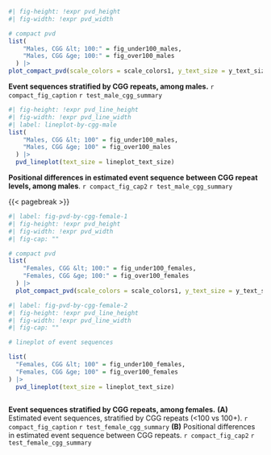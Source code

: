 
::: {#suppfig-pvd-by-cgg-male-1}

```r
#| fig-height: !expr pvd_height
#| fig-width: !expr pvd_width

# compact pvd
list(
    "Males, CGG &lt; 100:" = fig_under100_males,
    "Males, CGG &ge; 100:" = fig_over100_males
  ) |>
plot_compact_pvd(scale_colors = scale_colors1, y_text_size = y_text_size)

```

**Event sequences stratified by CGG repeats, among males.**
`r compact_fig_caption`
`r test_male_cgg_summary`
:::

:::{#suppfig-pvd-by-cgg-male-2}

```r
#| fig-height: !expr pvd_line_height
#| fig-width: !expr pvd_line_width
#| label: lineplot-by-cgg-male
list(
    "Males, CGG &lt; 100" = fig_under100_males,
    "Males, CGG &ge; 100" = fig_over100_males
  ) |>
  pvd_lineplot(text_size = lineplot_text_size)
```

**Positional differences in estimated event sequence**
**between CGG repeat levels, among males**.
`r compact_fig_cap2`
`r test_male_cgg_summary`
:::


{{< pagebreak >}}

::: {#suppfig-pvd-by-cgg-female}

```r
#| label: fig-pvd-by-cgg-female-1
#| fig-height: !expr pvd_height
#| fig-width: !expr pvd_width
#| fig-cap: ""

# compact pvd
list(
    "Females, CGG &lt; 100:" = fig_under100_females,
    "Females, CGG &ge; 100:" = fig_over100_females
  ) |> 
  plot_compact_pvd(scale_colors = scale_colors1, y_text_size = y_text_size)

```

```r
#| label: fig-pvd-by-cgg-female-2
#| fig-height: !expr pvd_line_height
#| fig-width: !expr pvd_line_width
#| fig-cap: ""

# lineplot of event sequences

list(
  "Females, CGG &lt; 100" = fig_under100_females,
  "Females, CGG &ge; 100" = fig_over100_females
) |> 
  pvd_lineplot(text_size = lineplot_text_size)
  
```

**Event sequences stratified by CGG repeats, among females.**
**(A)** Estimated event sequences, stratified by CGG repeats 
(<100 vs 100+). `r compact_fig_caption`
`r test_female_cgg_summary`
**(B)** Positional differences in estimated event sequence
between CGG repeats. `r compact_fig_cap2`
`r test_female_cgg_summary`
:::
